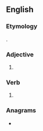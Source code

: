 ==English==

===Etymology===
{{suffix|en|lean|est|nocat=1}}.

===Adjective===
{{head|en|superlative adjective}}

# {{en-superlative of|lean}}

===Verb===
{{head|en|verb form}}

# {{en-archaic second-person singular of|lean|lang=en}}

===Anagrams===
* {{anagrams|en|a=aeelnst|lateens}}